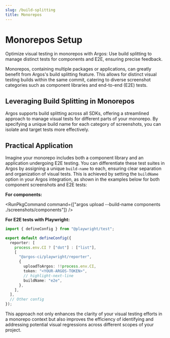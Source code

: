 ```yaml
---
slug: /build-splitting
title: Monorepos
---
```



# Monorepos Setup

Optimize visual testing in monorepos with Argos: Use build splitting to manage distinct tests for components and E2E, ensuring precise feedback.

Monorepos, containing multiple packages or applications, can greatly benefit from Argos's build splitting feature. This allows for distinct visual testing builds within the same commit, catering to diverse screenshot categories such as component libraries and end-to-end (E2E) tests.

## Leveraging Build Splitting in Monorepos

Argos supports build splitting across all SDKs, offering a streamlined approach to manage visual tests for different parts of your monorepo. By specifying a unique build name for each category of screenshots, you can isolate and target tests more effectively.

## Practical Application

Imagine your monorepo includes both a component library and an application undergoing E2E testing. You can differentiate these test suites in Argos by assigning a unique `build-name` to each, ensuring clear separation and organization of visual tests. This is achieved by setting the `buildName` option in your Argos integration, as shown in the examples below for both component screenshots and E2E tests:

**For components:**

<RunPkgCommand
  command={["argos upload --build-name components ./screenshots/components"]}
/>

**For E2E tests with Playwright:**

```ts title="playwright.config.ts"
import { defineConfig } from "@playwright/test";

export default defineConfig({
  reporter: [
    process.env.CI ? ["dot"] : ["list"],
    [
      "@argos-ci/playwright/reporter",
      {
        uploadToArgos: !!process.env.CI,
        token: "<YOUR-ARGOS-TOKEN>",
        // highlight-next-line
        buildName: "e2e",
      },
    ],
  ],
  // Other config
});
```

This approach not only enhances the clarity of your visual testing efforts in a monorepo context but also improves the efficiency of identifying and addressing potential visual regressions across different scopes of your project.

